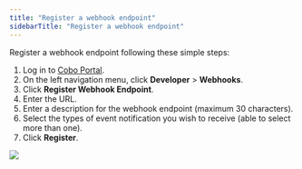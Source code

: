 ```yaml
---
title: "Register a webhook endpoint"
sidebarTitle: "Register a webhook endpoint"
---
```


Register a webhook endpoint following these simple steps:

1. Log in to [Cobo Portal](https://portal.cobo.com/login).
2. On the left navigation menu, click **Developer** > **Webhooks**.
3. Click **Register Webhook Endpoint**.
4. Enter the URL.
5. Enter a description for the webhook endpoint (maximum 30 characters).
6. Select the types of event notification you wish to receive (able to select more than one).
7. Click **Register**.

<img src="/images/developer-console/register_webhook_endpoint.png" className="screenshot_modal"/>